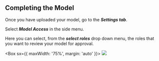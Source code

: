 
## **Completing the Model**

Once you have uploaded your model, go to the **_*Settings tab*_**.

Select **_*Model Access*_** in the side menu.

Here you can select, from the **_*select roles*_** drop down menu, the roles that you want to review your model for
approval.

<Box sx={{ maxWidth: '75%', margin: 'auto' }}>
  <Image src={bailoModelAccess} />
</Box>

